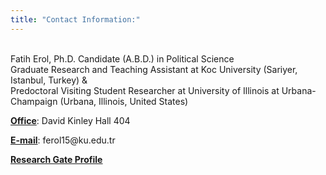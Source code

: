 ```yaml
---
title: "Contact Information:"
---
```

<br>
Fatih Erol, Ph.D. Candidate (A.B.D.) in Political Science <br>
Graduate Research and Teaching Assistant at Koc University (Sariyer, Istanbul, Turkey) & <br>
Predoctoral Visiting Student Researcher at University of Illinois at Urbana-Champaign (Urbana, Illinois, United States) <br>

<u><b>Office</b></u>: David Kinley Hall 404<br>

<u><b>E-mail</b></u>: ferol15@ku.edu.tr<br>

<a href="https://www.researchgate.net/profile/Fatih_Erol4"><u><b>Research Gate Profile</b></u></a>
